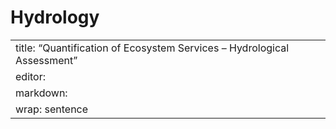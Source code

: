# Hydrology {#sec-profit}

---
title: "Quantification of Ecosystem Services – Hydrological Assessment"
editor: 
  markdown: 
    wrap: sentence
---